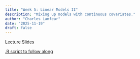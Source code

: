 ```yaml
---
title: "Week 5: Linear Models II"
description: "Mixing up models with continuous covariates."
author: "Charles Lanfear"
date: "2025-11-19"
draft: false
---
```


[Lecture Slides](https://clanfear.github.io/ioc_iqa/_lectures/5_linear-models-ii/slides_linear-models-ii.html)

[.R script to follow along](https://clanfear.github.io/ioc_iqa/_lectures/5_linear-models-ii/slides_linear-models-ii.R)

